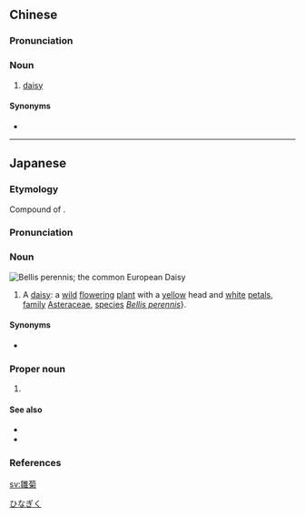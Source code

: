 {{also|雏菊}}
==Chinese==
{{zh-forms|s=雏菊}}
{{wikipedia|lang=zh}}

===Pronunciation===
{{zh-pron
|m=chújú
|c=co1 guk1
|cat=n
}}

===Noun===
{{zh-noun}}

# [[daisy]]

====Synonyms====
* {{zh-l|延命菊}}

{{zh-cat|Flowers}}

----

==Japanese==
{{wikipedia|lang=ja}}
{{ja-kanjitab|ひな|きく|k2=ぎく|yomi=y}}

===Etymology===
Compound of {{compound|lang=ja|sort=ひなぎく|雛|tr1=hina|t1=mini|菊|tr2=kiku|t2=chrysanthemum}}. {{rendaku2|sort=ひなぎく|kiku|giku}}

===Pronunciation===
{{ja-pron|yomi=y|ひなぎく|acc=2|acc_ref=DJR}}

===Noun===
[[Image:Bellis perennis white (aka).jpg|thumb|''Bellis perennis''; the common European Daisy]]
{{ja-noun|ひなぎく|ヒナギク}}

# A [[daisy]]: a [[wild]] [[flower]]ing [[plant]] with a [[yellow]] head and [[white]] [[petal]]s, [[family]] [[Asteraceae]], [[species]] ''[[Bellis perennis]]''}.

====Synonyms====
* {{ja-r|延命菊|えんめいぎく}}

===Proper noun===
{{ja-pos|proper|ひなぎく}}

# {{given name|female|lang=ja|sort=ひなぎく}}

====See also====
* {{pedialite|lang=ja}}
* {{pedialite|Bellis perennis}}

===References===
<references/>

[[Category:ja:Flowers|ひなぎく]]

[[sv:雛菊]]